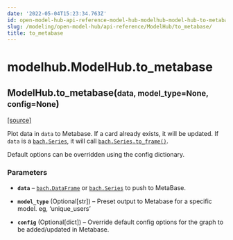 ```yaml
---
date: '2022-05-04T15:23:34.763Z'
id: open-model-hub-api-reference-model-hub-modelhub-model-hub-to-metabase
slug: /modeling/open-model-hub/api-reference/ModelHub/to_metabase/
title: to_metabase
---
```


# modelhub.ModelHub.to_metabase

<div className="method">

<h2 className="signature-method"><span className="additional-name">ModelHub.</span><span className="name">to_metabase(</span><small className="parameter-list"><span className="parameter" id="data">data</span>, <span className="parameter" id="model_type">model_type=None</span>, <span className="parameter" id="config">config=None</span></small>)</h2>


&#8203;<span className="view-source">[[source]](https://github.com/objectiv/objectiv-analytics/blob/main/modelhub/modelhub/modelhub.py)</span>

<div className="content">

Plot data in `data` to Metabase. If a card already exists, it will be updated. If `data` is a
[`bach.Series`](/docs/modeling/bach/api-reference/Series), it will call [`bach.Series.to_frame()`](/docs/modeling/bach/api-reference/Series/bach.Series.to-frame).

Default options can be overridden using the config dictionary.


### Parameters

* **`data`** – [`bach.DataFrame`](/docs/modeling/bach/api-reference/DataFrame) or [`bach.Series`](/docs/modeling/bach/api-reference/Series) to push to MetaBase.


* **`model_type`** (Optional[str]) – Preset output to Metabase for a specific model. eg, ‘unique_users’


* **`config`** (Optional[dict]) – Override default config options for the graph to be added/updated in Metabase.





</div>


</div>
